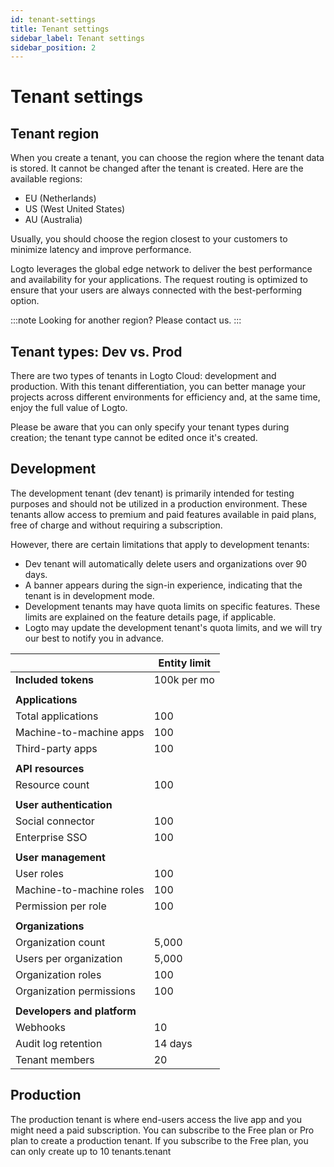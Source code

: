```yaml
---
id: tenant-settings
title: Tenant settings
sidebar_label: Tenant settings
sidebar_position: 2
---
```


# Tenant settings

## Tenant region

When you create a tenant, you can choose the region where the tenant data is stored. It cannot be changed after the tenant is created. Here are the available regions:

- EU (Netherlands)
- US (West United States)
- AU (Australia)

Usually, you should choose the region closest to your customers to minimize latency and improve performance.

Logto leverages the global edge network to deliver the best performance and availability for your applications. The request routing is optimized to ensure that your users are always connected with the best-performing option.

:::note
Looking for another region? Please contact us.
:::

## Tenant types: Dev vs. Prod

There are two types of tenants in Logto Cloud: development and production. With this tenant differentiation, you can better manage your projects across different environments for efficiency and, at the same time, enjoy the full value of Logto.

Please be aware that you can only specify your tenant types during creation; the tenant type cannot be edited once it's created.

## Development

The development tenant (dev tenant) is primarily intended for testing purposes and should not be utilized in a production environment. These tenants allow access to premium and paid features available in paid plans, free of charge and without requiring a subscription.

However, there are certain limitations that apply to development tenants:

- Dev tenant will automatically delete users and organizations over 90 days.
- A banner appears during the sign-in experience, indicating that the tenant is in development mode.
- Development tenants may have quota limits on specific features. These limits are explained on the feature details page, if applicable.
- Logto may update the development tenant's quota limits, and we will try our best to notify you in advance.

|                             | Entity limit |
| --------------------------- | ------------ |
| **Included tokens**         | 100k per mo  |
|                             |              |
| **Applications**            |              |
| Total applications          | 100          |
| Machine-to-machine apps     | 100          |
| Third-party apps            | 100          |
|                             |              |
| **API resources**           |              |
| Resource count              | 100          |
|                             |              |
| **User authentication**     |              |
| Social connector            | 100          |
| Enterprise SSO              | 100          |
|                             |              |
| **User management**         |              |
| User roles                  | 100          |
| Machine-to-machine roles    | 100          |
| Permission per role         | 100          |
|                             |              |
| **Organizations**           |              |
| Organization count          | 5,000        |
| Users per organization      | 5,000        |
| Organization roles          | 100          |
| Organization permissions    | 100          |
|                             |              |
| **Developers and platform** |              |
| Webhooks                    | 10           |
| Audit log retention         | 14 days      |
| Tenant members              | 20           |

## Production

The production tenant is where end-users access the live app and you might need a paid subscription. You can subscribe to the Free plan or Pro plan to create a production tenant. If you subscribe to the Free plan, you can only create up to 10 tenants.tenant
